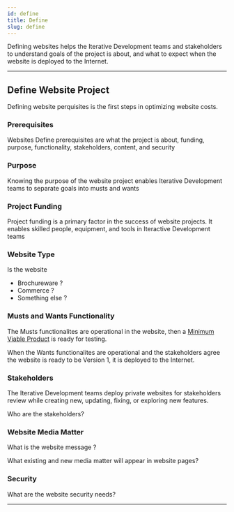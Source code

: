 ```yaml
---
id: define
title: Define
slug: define
---
```


Defining websites helps the Iterative Development teams and stakeholders to understand goals of  the  project is about, and what to expect when the website is deployed to the Internet.

---

## Define Website Project

Defining website perquisites is the first steps in optimizing website costs. 

### Prerequisites

Websites Define prerequisites are what the project is about, funding, purpose, functionality, stakeholders, content, and security

### Purpose

Knowing the purpose of the website project enables Iterative Development teams to  separate goals into musts and wants

### Project Funding 

Project funding is a primary factor in the success of website projects. It enables skilled people, equipment, and tools in Iteractive Development teams


### Website	Type

Is the website
- Brochureware ?
- Commerce ?
- Something else ?

### Musts and Wants Functionality

The Musts functionalites are operational in the website, then a [Minimum Viable Product](/docs/overview/#minimum-viable-product) is ready for testing.

When the Wants functionalites are operational and the stakeholders agree the website is ready to be Version 1, it is deployed to the Internet.

### Stakeholders

The Iterative Development teams deploy private websites for stakeholders review while creating new, updating, fixing, or exploring new features.

Who are the stakeholders?

### Website Media Matter

What is the website message ?

What existing and new media matter will appear in website pages?
	    
### Security

What are the website security needs?

---